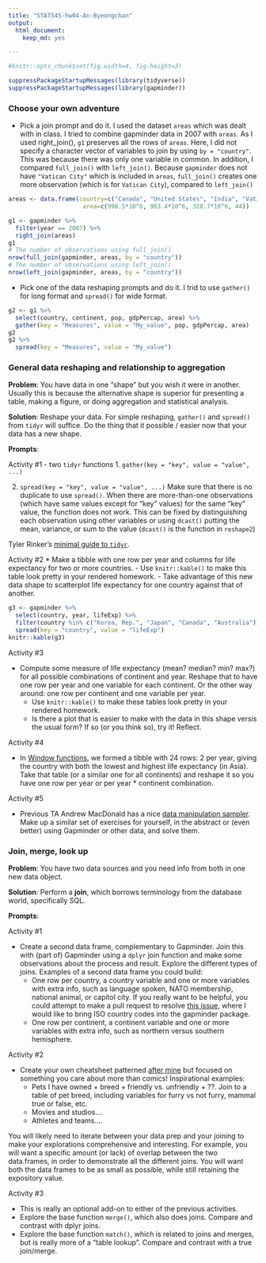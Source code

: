 ```yaml
---
title: "STAT545-hw04-An-Byeongchan"
output:
  html_document:
    keep_md: yes

---
```


```r
#knitr::opts_chunk$set(fig.width=4, fig.height=3)
```

```r
suppressPackageStartupMessages(library(tidyverse))
suppressPackageStartupMessages(library(gapminder))
```


### Choose your own adventure

- Pick a join prompt and do it.
I used the dataset `areas` which was dealt with in class. I tried to combine gapminder data in 2007 with `areas`. As I used right_join(), `g1` preserves all the rows of `areas`. Here, I did not specify a character vector of variables to join by using `by = "country"`. This was because there was only one variable in common. 
In addition, I compared `full_join()` with `left_join()`. Because `gapminder` does not have `"Vatican City"` which is included in `areas`, `full_join()` creates one more observation (which is for `Vatican City`), compared to `left_join()`
```r
areas <- data.frame(country=c("Canada", "United States", "India", "Vatican City"),
                     area=c(998.5*10^6, 983.4*10^6, 328.7*10^6, 44))

g1 <- gapminder %>% 
  filter(year == 2007) %>% 
  right_join(areas)
g1
# The number of observations using full_join()
nrow(full_join(gapminder, areas, by = "country"))
# The number of observations using left_join()
nrow(left_join(gapminder, areas, by = "country"))
```

- Pick one of the data reshaping prompts and do it.
I trid to use `gather()` for long format and `spread()` for wide format.
```r
g2 <- g1 %>% 
  select(country, continent, pop, gdpPercap, area) %>% 
  gather(key = "Measures", value = "My_value", pop, gdpPercap, area)
g2
g2 %>% 
  spread(key = "Measures", value = "My_value")
```


### General data reshaping and relationship to aggregation

__Problem__: You have data in one "shape" but you wish it were in another. Usually this is because the alternative shape is superior for presenting a table, making a figure, or doing aggregation and statistical analysis.

__Solution__: Reshape your data. For simple reshaping, `gather()` and `spread()` from `tidyr` will suffice. Do the thing that it possible / easier now that your data has a new shape.

__Prompts__:

Activity #1
- two `tidyr` functions
1. `gather(key = "key", value = "value", ...)`

2. `spread(key = "key", value = "value", ...)`
Make sure that there is no duplicate to use `spread()`. When there are more-than-one observations (which have same values except for "key" values) for the same "key" value, the function does not work. This can be fixed by distinguishing each observation using other variables or using `dcast()` putting the mean, variance, or sum to the value (`dcast()` is the function in `reshape2`)

Tyler Rinker's [minimal guide to `tidyr`](https://github.com/trinker/tidyr_in_a_nutshell).

Activity #2
  * Make a tibble with one row per year and columns for life expectancy for two or more countries.
    - Use `knitr::kable()` to make this table look pretty in your rendered homework.
    - Take advantage of this new data shape to scatterplot life expectancy for one country against that of another.

```r
g3 <- gapminder %>% 
  select(country, year, lifeExp) %>% 
  filter(country %in% c("Korea, Rep.", "Japan", "Canada", "Australia")) %>% 
  spread(key = "country", value = "lifeExp")
knitr::kable(g3)
```



Activity #3

  * Compute some measure of life expectancy (mean? median? min? max?) for all possible combinations of continent and year. Reshape that to have one row per year and one variable for each continent. Or the other way around: one row per continent and one variable per year.
    - Use `knitr::kable()` to make these tables look pretty in your rendered homework.
    - Is there a plot that is easier to make with the data in this shape versis the usual form? If so (or you think so), try it! Reflect.

Activity #4

  * In [Window functions](http://stat545.com/block010_dplyr-end-single-table.html#window-functions), we formed a tibble with 24 rows: 2 per year, giving the country with both the lowest and highest life expectancy (in Asia). Take that table (or a similar one for all continents) and reshape it so you have one row per year or per year * continent combination.

Activity #5

  * Previous TA Andrew MacDonald has a nice [data manipulation sampler](https://gist.github.com/aammd/11386424). Make up a similar set of exercises for yourself, in the abstract or (even better) using Gapminder or other data, and solve them.

### Join, merge, look up

__Problem__: You have two data sources and you need info from both in one new data object.

__Solution__: Perform a __join__, which borrows terminology from the database world, specifically SQL.

__Prompts__:

Activity #1

  * Create a second data frame, complementary to Gapminder. Join this with (part of) Gapminder using a `dplyr` join function and make some observations about the process and result. Explore the different types of joins. Examples of a second data frame you could build:
    - One row per country, a country variable and one or more variables with extra info, such as language spoken, NATO membership, national animal, or capitol city. If you really want to be helpful, you could attempt to make a pull request to resolve [this issue](https://github.com/jennybc/gapminder/issues/13), where I would like to bring ISO country codes into the gapminder package.
    - One row per continent, a continent variable and one or more variables with extra info, such as northern versus southern hemisphere.

Activity #2

  * Create your own cheatsheet patterned [after mine](bit001_dplyr-cheatsheet.html) but focused on something you care about more than comics! Inspirational examples:
    - Pets I have owned + breed + friendly vs. unfriendly + ??. Join to a table of pet breed, including variables for furry vs not furry, mammal true or false, etc.
    - Movies and studios....
    - Athletes and teams....

You will likely need to iterate between your data prep and your joining to make your explorations comprehensive and interesting. For example, you will want a specific amount (or lack) of overlap between the two data.frames, in order to demonstrate all the different joins. You will want both the data frames to be as small as possible, while still retaining the expository value.

Activity #3

  * This is really an optional add-on to either of the previous activities.
  * Explore the base function `merge()`, which also does joins. Compare and contrast with dplyr joins.
  * Explore the base function `match()`, which is related to joins and merges, but is really more of a "table lookup". Compare and contrast with a true join/merge.
  